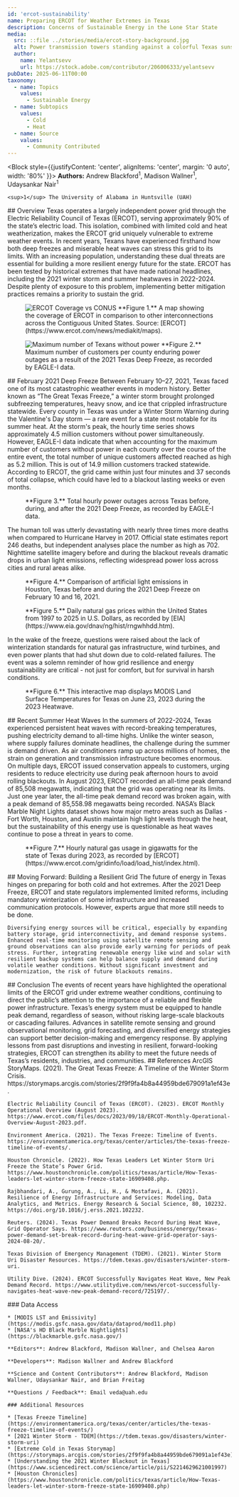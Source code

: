```yaml
---
id: 'ercot-sustainability'
name: Preparing ERCOT for Weather Extremes in Texas
description: Concerns of Sustainable Energy in the Lone Star State
media:
  src: ::file ../stories/media/ercot-story-background.jpg
  alt: Power transmission towers standing against a colorful Texas sunset.
  author: 
    name: Yelantsevv
    url: https://stock.adobe.com/contributor/206006333/yelantsevv
pubDate: 2025-06-11T00:00
taxonomy:
  - name: Topics
    values:
      - Sustainable Energy
  - name: Subtopics
    values:
      - Cold
      - Heat
  - name: Source
    values:
      - Community Contributed
---
```


<Block style={{justifyContent: 'center', alignItems: 'center', margin: '0 auto', width: '80%' }}>
  <Prose>
    **Authors:** Andrew Blackford<sup>1</sup>\, Madison Wallner<sup>1</sup>\, Udaysankar Nair<sup>1</sup>
   
    <sup>1</sup> The University of Alabama in Huntsville (UAH)

  </Prose>
</Block>

<Block>
  <Prose>
    ## Overview
    Texas operates a largely independent power grid through the Electric Reliability Council of Texas (ERCOT), serving approximately 90% of the state’s electric load. This isolation, combined with limited cold and heat weatherization, makes the ERCOT grid uniquely vulnerable to extreme weather events. In recent years, Texans have experienced firsthand how both deep freezes and miserable heat waves can stress this grid to its limits. With an increasing population, understanding these dual threats are essential for building a more resilient energy future for the state. ERCOT has been tested by historical extremes that have made national headlines, including the 2021 winter storm and summer heatwaves in 2022-2024. Despite plenty of exposure to this problem, implementing better mitigation practices remains a priority to sustain the grid.
  </Prose>

  <Figure>
    <Image
      src={new URL('./ercot-map.jpg', import.meta.url).href}
      alt='ERCOT Coverage vs CONUS'
    />
    <Caption>
    **Figure 1.** A map showing the coverage of ERCOT in comparison to other interconnections across the Contiguous United States. Source: [ERCOT](https://www.ercot.com/news/mediakit/maps).
    </Caption>
  </Figure>
</Block>

<Block>
  <Figure>
    <Image
      src={new URL('./ERCOT_Texas_Outages.png', import.meta.url).href}
      alt='Maximum number of Texans without power'
    />
    <Caption>
    **Figure 2.** Maximum number of customers per county enduring power outages as a result of the 2021 Texas Deep Freeze, as recorded by EAGLE-I data.
    </Caption>
  </Figure>

  <Prose>
    ## February 2021 Deep Freeze
    Between February 10–27, 2021, Texas faced one of its most catastrophic weather events in modern history. Better known as “The Great Texas Freeze,” a winter storm brought prolonged subfreezing temperatures, heavy snow, and ice that crippled infrastructure statewide. Every county in Texas was under a Winter Storm Warning during the Valentine's Day storm — a rare event for a state most notable for its summer heat. At the storm's peak, the hourly time series shows approximately 4.5 million customers without power simultaneously. However, EAGLE-I data indicate that when accounting for the maximum number of customers without power in each county over the course of the entire event, the total number of unique customers affected reached as high as 5.2 million. This is out of 14.9 million customers tracked statewide. According to ERCOT, the grid came within just four minutes and 37 seconds of total collapse, which could have led to a blackout lasting weeks or even months.
  </Prose>
</Block>

<Block type='wide'>
  <Figure>
    <Chart
      dataPath={new URL('./ERCOT_power_outages_Texas.csv', import.meta.url).href}
      dateFormat="%m/%d/%Y %H:%M"
      idKey='State'
      xKey='Date'
      yKey='Total_Power_Outages'
      yAxisLabel='Maximum Power Outages Recorded Hourly'
    />
    <Caption>
      **Figure 3.** Total hourly power outages across Texas before, during, and after the 2021 Deep Freeze, as recorded by EAGLE-I data.
    </Caption>
  </Figure>
</Block>

<Block>
  <Prose>
   The human toll was utterly devastating with nearly three times more deaths when compared to Hurricane Harvey in 2017. Official state estimates report 246 deaths, but independent analyses place the number as high as 702. Nighttime satellite imagery before and during the blackout reveals dramatic drops in urban light emissions, reflecting widespread power loss across cities and rural areas alike. 
  </Prose>

  <Figure>
   <Map
    datasetId='nighttime-lights'
    layerId='ercot-houston-nightlights-freeze'
    dateTime='2021-02-10'
    zoom={8.5}
    center={[-95.3834, 29.8286]}
    compareDateTime='2021-02-16'
  />
   <Caption
    attrAuthor='NASA'
    attrUrl='https://nasa.gov/'
  >
    **Figure 4.** Comparison of artificial light emissions in Houston, Texas before and during the 2021 Deep Freeze on February 10 and 16, 2021.
   </Caption>
  </Figure>
</Block>

<Block type='wide'>
  <Figure>
    <Chart
      dataPath={new URL('./Ercot_Gas_Prices.csv', import.meta.url).href}
      dateFormat="%m/%d/%Y"
      idKey='Source'
      xKey='Date'
      yKey='Price'
      yAxisLabel='Cost of Natural Gas (USD)'
      highlightStart = '12/01/2020'
      highlightEnd = '04/30/2021'
      highlightLabel = 'Deep Freeze'
    />
    <Caption>
      **Figure 5.** Daily natural gas prices within the United States from 1997 to 2025 in U.S. Dollars, as recorded by [EIA](https://www.eia.gov/dnav/ng/hist/rngwhhdd.htm).
    </Caption>
  </Figure>
</Block>

<Block>
  <Prose>
   In the wake of the freeze, questions were raised about the lack of winterization standards for natural gas infrastructure, wind turbines, and even power plants that had shut down due to cold-related failures. The event was a solemn reminder of how grid resilience and energy sustainability are critical - not just for comfort, but for survival in harsh conditions.
  </Prose>
</Block>

<Block>
 <Figure> 
  <Map
    center={[-97.8728, 30.989]}
    zoom={4}
    datasetId='ercot-heatwave'
    layerId='ERCOT-MODIS'
    dateTime='2023-06-23'
  />
  <Caption
    attrAuthor='NASA'
    attrUrl='https://nasa.gov/'
  >
    **Figure 6.** This interactive map displays MODIS Land Surface Temperatures for Texas on June 23, 2023 during the 2023 Heatwave.
  </Caption>
 </Figure>
  
  <Prose>
    ## Recent Summer Heat Waves
    In the summers of 2022-2024, Texas experienced persistent heat waves with record-breaking temperatures, pushing electricity demand to all-time highs. Unlike the winter season, where supply failures dominate headlines, the challenge during the summer is demand driven. As air conditioners ramp up across millions of homes, the strain on generation and transmission infrastructure becomes enormous. On multiple days, ERCOT issued conservation appeals to customers, urging residents to reduce electricity use during peak afternoon hours to avoid rolling blackouts.
   </Prose>
</Block>

<Block>
  <Prose>
   In August 2023, ERCOT recorded an all-time peak demand of 85,508 megawatts, indicating that the grid was operating near its limits. Just one year later, the all-time peak demand record was broken again, with a peak demand of 85,558.98 megawatts being recorded. NASA’s Black Marble Night Lights dataset shows how major metro areas such as Dallas - Fort Worth, Houston, and Austin maintain high light levels through the heat, but the sustainability of this energy use is questionable as heat waves continue to pose a threat in years to come.

  </Prose>
</Block>

<Block type='wide'>
  <Figure>
    <Chart
      dataPath={new URL('./Ercot_Gas_Usage_2023.csv', import.meta.url).href}
      dateFormat="%m/%d/%Y %H:%M"
      idKey='Source'
      xKey='Date'
      yKey='Load'
      yAxisLabel='ERCOT Natural Gas Consumption (Gigawatts)'
    />
    <Caption>
      **Figure 7.** Hourly natural gas usage in gigawatts for the state of Texas during 2023, as recorded by [ERCOT](https://www.ercot.com/gridinfo/load/load_hist/index.html).
    </Caption>
  </Figure>
</Block>

<Block>
  <Prose>
    ## Moving Forward: Building a Resilient Grid
    The future of energy in Texas hinges on preparing for both cold and hot extremes. After the 2021 Deep Freeze, ERCOT and state regulators implemented limited reforms, including mandatory winterization of some infrastructure and increased communication protocols. However, experts argue that more still needs to be done.

    Diversifying energy sources will be critical, especially by expanding battery storage, grid interconnectivity, and demand response systems. Enhanced real-time monitoring using satellite remote sensing and ground observations can also provide early warning for periods of peak stress. Further, integrating renewable energy like wind and solar with resilient backup systems can help balance supply and demand during volatile weather conditions. Without significant investment and modernization, the risk of future blackouts remains.
  </Prose>
</Block>

<Block>
  <Prose>
    ## Conclusion
    The events of recent years have highlighted the operational limits of the ERCOT grid under extreme weather conditions, continuing to direct the public’s attention to the importance of a reliable and flexible power infrastructure. Texas’s energy system must be equipped to handle peak demand, regardless of season, without risking large-scale blackouts or cascading failures. Advances in satellite remote sensing and ground observational monitoring, grid forecasting, and diversified energy strategies can support better decision-making and emergency response. By applying lessons from past disruptions and investing in resilient, forward-looking strategies, ERCOT can strengthen its ability to meet the future needs of Texas’s residents, industries, and communities.
  </Prose>
</Block>

<Block>
  <Prose>
    ## References
    ArcGIS StoryMaps. (2021). The Great Texas Freeze: A Timeline of the Winter Storm Crisis. https://storymaps.arcgis.com/stories/2f9f9fa4b8a44959bde679091a1ef43e.

    Electric Reliability Council of Texas (ERCOT). (2023). ERCOT Monthly Operational Overview (August 2023). https://www.ercot.com/files/docs/2023/09/18/ERCOT-Monthly-Operational-Overview-August-2023.pdf.

    Environment America. (2021). The Texas Freeze: Timeline of Events. https://environmentamerica.org/texas/center/articles/the-texas-freeze-timeline-of-events/.

    Houston Chronicle. (2022). How Texas Leaders Let Winter Storm Uri Freeze the State’s Power Grid. https://www.houstonchronicle.com/politics/texas/article/How-Texas-leaders-let-winter-storm-freeze-state-16909408.php.
    
    Rajbhandari, A., Gurung, A., Li, H., & Mostafavi, A. (2021). Resilience of Energy Infrastructure and Services: Modeling, Data Analytics, and Metrics. Energy Research & Social Science, 80, 102232. https://doi.org/10.1016/j.erss.2021.102232.
    
    Reuters. (2024). Texas Power Demand Breaks Record During Heat Wave, Grid Operator Says. https://www.reuters.com/business/energy/texas-power-demand-set-break-record-during-heat-wave-grid-operator-says-2024-08-20/.
    
    Texas Division of Emergency Management (TDEM). (2021). Winter Storm Uri Disaster Resources. https://tdem.texas.gov/disasters/winter-storm-uri.

    Utility Dive. (2024). ERCOT Successfully Navigates Heat Wave, New Peak Demand Record. https://www.utilitydive.com/news/ercot-successfully-navigates-heat-wave-new-peak-demand-record/725197/.
  </Prose>
</Block>

<Block>
  <Prose>
    ### Data Access

    * [MODIS LST and Emissivity](https://modis.gsfc.nasa.gov/data/dataprod/mod11.php)
    * [NASA's HD Black Marble Nightlights](https://blackmarble.gsfc.nasa.gov/)
  </Prose>
</Block>

<Block>
  <Prose>

    **Editors**: Andrew Blackford, Madison Wallner, and Chelsea Aaron

    **Developers**: Madison Wallner and Andrew Blackford

    **Science and Content Contributors**: Andrew Blackford, Madison Wallner, Udaysankar Nair, and Brian Freitag

    **Questions / Feedback**: Email veda@uah.edu 

    ### Additional Resources

    * [Texas Freeze Timeline](https://environmentamerica.org/texas/center/articles/the-texas-freeze-timeline-of-events/)
    * [2021 Winter Storm - TDEM](https://tdem.texas.gov/disasters/winter-storm-uri)
    * [Extreme Cold in Texas Storymap](https://storymaps.arcgis.com/stories/2f9f9fa4b8a44959bde679091a1ef43e)
    * [Understanding the 2021 Winter Blackout in Texas](https://www.sciencedirect.com/science/article/pii/S2214629621001997)
    * [Houston Chronicles](https://www.houstonchronicle.com/politics/texas/article/How-Texas-leaders-let-winter-storm-freeze-state-16909408.php)

  </Prose>
</Block>